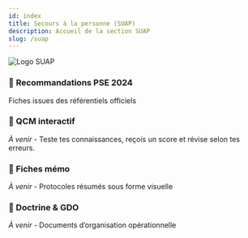 ---
id: index
title: Secours à la personne (SUAP)
description: Accueil de la section SUAP
slug: /suap
---


<img
  src="/img/suap.png"
  alt="Logo SUAP"
  className={styles.logo}
/>

<div className="suap-grid">

  <div className="suap-card">
    <h3>📘 <Link to="/docs/suap/recommandation-pse">Recommandations PSE 2024</Link></h3>
    <p>Fiches issues des référentiels officiels</p>
  </div>

  <div className="suap-card">
    <h3>🧠 QCM interactif</h3>
    <p><em>À venir</em> - Teste tes connaissances, reçois un score et révise selon tes erreurs.</p>
  </div>

  <div className="suap-card">
    <h3>📎 Fiches mémo</h3>
    <p><em>À venir</em> - Protocoles résumés sous forme visuelle</p>
  </div>

  <div className="suap-card">
    <h3>📄 Doctrine & GDO</h3>
    <p><em>À venir</em> - Documents d’organisation opérationnelle</p>
  </div>

</div>
